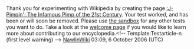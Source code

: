 <article id="7313152" title=User talk:Angelof07>
	<talkpage id="7313152" title="User talk:Angelof07">
Thank you for experimenting with Wikipedia by creating the page [[:J-Pimpin': The Infamous Pimp of the 21st Century]]. Your test worked, and has been or will soon be removed. Please use [[Wikipedia:Sandbox|the sandbox]] for any other tests you want to do. Take a look at the [[Wikipedia:Welcome, newcomers|welcome page]] if you would like to learn more about contributing to our encyclopedia.&lt;!-- Template:Testarticle-n (first level warning) --&gt;  [[User:NawlinWiki|NawlinWiki]] 03:09, 6 October 2006 (UTC)
	</talkpage>
</article>